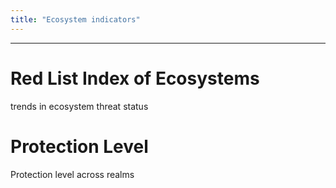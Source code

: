 ```yaml
---
title: "Ecosystem indicators"
---
```


------------------------------------------------------------------------

# Red List Index of Ecosystems

trends in ecosystem threat status

# Protection Level

Protection level across realms
